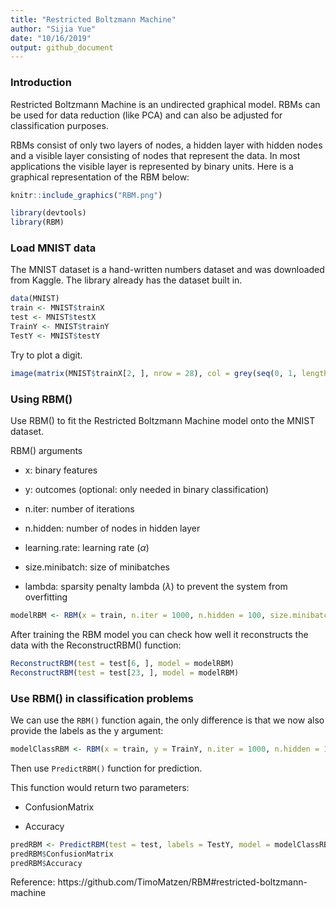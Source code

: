 ```yaml
---
title: "Restricted Boltzmann Machine"
author: "Sijia Yue"
date: "10/16/2019"
output: github_document
---
```


### Introduction

Restricted Boltzmann Machine is an undirected graphical model. RBMs can be used for data reduction (like PCA) and can also be adjusted for classification purposes. 

RBMs consist of only two layers of nodes, a hidden layer with hidden nodes and a visible layer consisting of nodes that represent the data. In most applications the visible layer is represented by binary units. Here is a graphical representation of the RBM below:

```r
knitr::include_graphics("RBM.png")
```

```r
library(devtools)
library(RBM)
```

### Load MNIST data

The MNIST dataset is a hand-written numbers dataset and was downloaded from Kaggle. The library already has the dataset built in.

```r
data(MNIST)
train <- MNIST$trainX
test <- MNIST$testX
TrainY <- MNIST$trainY
TestY <- MNIST$testY

```

Try to plot a digit.
```r
image(matrix(MNIST$trainX[2, ], nrow = 28), col = grey(seq(0, 1, length = 256)))
```

### Using RBM()

Use RBM() to fit the Restricted Boltzmann Machine model onto the MNIST dataset.

RBM() arguments

* x: binary features

* y: outcomes (optional: only needed in binary classification) 

* n.iter: number of iterations

* n.hidden: number of nodes in hidden layer

* learning.rate: learning rate ($\alpha$)

* size.minibatch: size of minibatches

* lambda: sparsity penalty lambda ($\lambda$) to prevent the system from overfitting

```r
modelRBM <- RBM(x = train, n.iter = 1000, n.hidden = 100, size.minibatch = 10, lambda = 0.1)
```

After training the RBM model you can check how well it reconstructs the data with the ReconstructRBM() function:

```r
ReconstructRBM(test = test[6, ], model = modelRBM)
ReconstructRBM(test = test[23, ], model = modelRBM)
```

### Use RBM() in classification problems

We can use the `RBM()` function again, the only difference is that we now also provide the labels as the y argument:

```r
modelClassRBM <- RBM(x = train, y = TrainY, n.iter = 1000, n.hidden = 100, size.minibatch = 10, lambda = 0.1)
```

Then use `PredictRBM()` function for prediction.

This function would return two parameters:

* ConfusionMatrix

* Accuracy
```r
predRBM <- PredictRBM(test = test, labels = TestY, model = modelClassRBM)
predRBM$ConfusionMatrix
predRBM$Accuracy
```

Reference:
https://github.com/TimoMatzen/RBM#restricted-boltzmann-machine